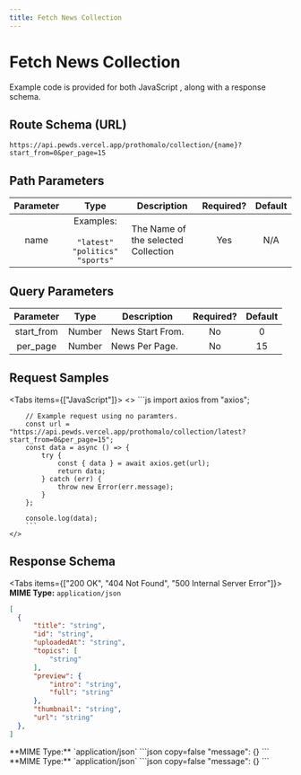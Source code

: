 ```yaml
---
title: Fetch News Collection
---
```



# Fetch News Collection

Example code is provided for both JavaScript , along with a response schema.

## Route Schema (URL)

```
https://api.pewds.vercel.app/prothomalo/collection/{name}?start_from=0&per_page=15
```

## Path Parameters

| Parameter |  Type  | Description                    | Required? | Default |
| :-------: | :----: | ------------------------------ | :-------: | :-----: |
| name | Examples: <br></br>`"latest"`  `"politics"` `"sports"`   | The Name of the selected Collection |    Yes    |   N/A   |


## Query Parameters

| Parameter |                                                                           Type                                                                            | Description                                                               | Required? | Default |
| :-------: | :-------------------------------------------------------------------------------------------------------------------------------------------------------: | ------------------------------------------------------------------------- | :-------: | :-----: |
|   start_from   |    Number | News Start From. |    No     |   0   |
|   per_page|    Number | News Per Page. |    No     |   15   |

## Request Samples

<Tabs items={["JavaScript"]}>
  <Tab>
    <>
        ```js
        import axios from "axios";

        // Example request using no paramters.
        const url = "https://api.pewds.vercel.app/prothomalo/collection/latest?start_from=0&per_page=15";
        const data = async () => {
            try {
                const { data } = await axios.get(url);
                return data;
            } catch (err) {
                throw new Error(err.message);
            }
        };

        console.log(data);
        ```
    </>

  </Tab>
  <Tab>
  

  </Tab>
</Tabs>

## Response Schema

<Tabs items={["200 OK", "404 Not Found", "500 Internal Server Error"]}>
  <Tab>
  **MIME Type:** `application/json`
  ```json copy=false
  [
    {
        "title": "string",
        "id": "string",
        "uploadedAt": "string",
        "topics": [
            "string"
        ],
        "preview": {
            "intro": "string",
            "full": "string"
        },
        "thumbnail": "string",
        "url": "string"
    },
  ]
  ```
  </Tab>
  <Tab>
  **MIME Type:** `application/json`
  ```json copy=false
  "message": {}
  ```
  </Tab>
  <Tab>
  **MIME Type:** `application/json`
  ```json copy=false
  "message": {}
  ```
  </Tab>
</Tabs>
